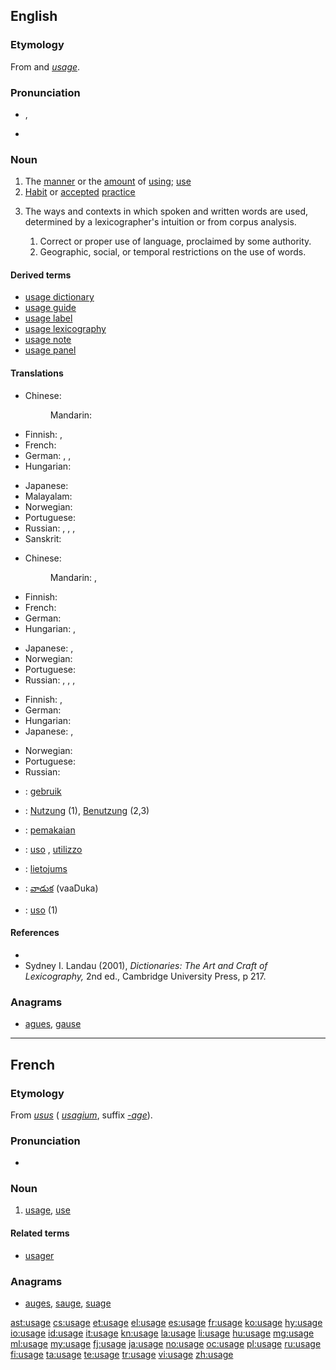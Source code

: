 ==English==
{{wikipedia}}

===Etymology===
From {{etyl|xno}} and {{etyl|fro}} ''[[#French|usage]]''.

===Pronunciation===
* {{IPA|/ˈjuːsid͡ʒ/}}, {{IPAchar|/ˈjuːzid͡ʒ/}}
* {{audio|En-us-usage.ogg|Audio (US)}}

===Noun===
{{en-noun}}

# The [[manner]] or the [[amount]] of [[using]]; [[use]]
# [[habit|Habit]] or [[accepted]] [[practice]]
# {{lexicography}} The ways and contexts in which spoken and written words are used, determined by a lexicographer's intuition or from corpus analysis.
## Correct or proper use of language, proclaimed by some authority.
## Geographic, social, or temporal restrictions on the use of words.

====Derived terms====
* [[usage dictionary]]
* [[usage guide]]
* [[usage label]]
* [[usage lexicography]]
* [[usage note]]
* [[usage panel]]

====Translations====
{{trans-top|the manner or the amount of using; use}}
* Chinese:
*: Mandarin: {{t|cmn|用法|tr=yòngfǎ|sc=Hani}}
* Finnish: {{t+|fi|käyttö}}, {{t+|fi|käsittely}}
* French: {{t|fr|usage|m}}
* German: {{t|de|Verwendung|f}}, {{t|de|Benutzung|f}}, {{t|de|Anwendung|f}}
* Hungarian: {{t+|hu|használat}}
{{trans-mid}}
* Japanese: {{t-|ja|使い方|tr=tsukaikata}}
* Malayalam: {{t+|ml|വിനിയോഗം|tr=viniyogam|sc=Mlym}}
* Norwegian: {{t-|no|bruksområde|n}}
* Portuguese: {{t+|pt|uso|m}}
* Russian: {{t+|ru|использование|n|tr=ispólʹzovanije}}, {{t+|ru|применение|n|tr=primenénije}}, {{t+|ru|обращение|n|tr=obraščénije}}, {{t+|ru|употребление|n|tr=upotr'ebl'énije}}
* Sanskrit: {{t+|sa|विनियोगः|tr=viniyogah|sc=Deva}}
{{trans-bottom}}

{{trans-top|habit or accepted practice}}
* Chinese:
*: Mandarin: {{t|cmn|習慣|sc=Hani}}, {{t|cmn|习惯|tr=xíguàn|sc=Hani}}
* Finnish: {{t+|fi|käytäntö}}
* French: {{t|fr|coutume|f}}
* German: {{t|de|Brauch|m}}
* Hungarian: {{t+|hu|szokás}}, {{t+|hu|gyakorlat}}
{{trans-mid}}
* Japanese: {{t-|ja|使い方|tr=tsukaikata}}, {{t|ja|習慣|tr=しゅうかん, shūkan|sc=Jpan}}
* Norwegian: {{t-|no|anvendelse|m}}
* Portuguese: {{t+|pt|emprego|m}}
* Russian: {{t+|ru|обычай|m|tr=obýčaj}}, {{t+|ru|обыкновение|n|tr=obyknovénije}}, {{t+|ru|привычка|f|tr=privýčka}}, {{t+|ru|традиция|f|tr=tradícija}}
{{trans-bottom}}

{{trans-top|the way words are spoken or written in a community}}
* Finnish: {{t+|fi|kielenkäyttö}}, {{t-|fi|puhetapa}}
* German: {{t+|de|Gebrauch|m}}
* Hungarian: {{t-|hu|szóhasználat}}
* Japanese: {{t-|ja|使い方|tr=tsukaikata}}, {{t+|ja|用法|tr=yōhō}}
{{trans-mid}}
* Norwegian: {{t+|no|bruk|m}}
* Portuguese: {{t+|pt|emprego|m}}
* Russian: {{t+|ru|употребление|n|tr=upotreblénije}}
{{trans-bottom}}

{{checktrans-top}}
* {{ttbc|nl}}: [[gebruik]]
* {{ttbc|de}}: [[Nutzung]] {{f}} (1), [[Benutzung]] {{f}} (2,3)
* {{ttbc|id}}: [[pakai|pemakaian]]
* {{ttbc|it}}: [[uso]] {{m}}, [[utilizzo]] {{m}}
{{trans-mid}}
* {{ttbc|lv}}: [[lietojums]] {{m}}
* {{ttbc|te}}: [[వాడుక]] (vaaDuka)
* {{ttbc|pt}}: [[uso]] {{m}} (1)
{{trans-bottom}}

====References====
* {{R:Dictionary of Lexicography}}
* Sydney I. Landau (2001), ''Dictionaries: The Art and Craft of Lexicography,'' 2nd ed., Cambridge University Press, p 217.

===Anagrams===
* [[agues#English|agues]], [[gause#English|gause]]

----

==French==

===Etymology===
From {{etyl|la|fr}} ''[[usus]]'' ({{etyl|ML.|fr}} ''[[usagium]]'', suffix ''[[-age]]'').

===Pronunciation===
* {{audio|Fr-usage.ogg|audio}}

===Noun===
{{fr-noun|m}}

# [[#English|usage]], [[use]]

====Related terms====
* [[usager]]

===Anagrams===
* [[auges#French|auges]], [[sauge#French|sauge]], [[suage#French|suage]]

[[ast:usage]]
[[cs:usage]]
[[et:usage]]
[[el:usage]]
[[es:usage]]
[[fr:usage]]
[[ko:usage]]
[[hy:usage]]
[[io:usage]]
[[id:usage]]
[[it:usage]]
[[kn:usage]]
[[la:usage]]
[[li:usage]]
[[hu:usage]]
[[mg:usage]]
[[ml:usage]]
[[my:usage]]
[[fj:usage]]
[[ja:usage]]
[[no:usage]]
[[oc:usage]]
[[pl:usage]]
[[ru:usage]]
[[fi:usage]]
[[ta:usage]]
[[te:usage]]
[[tr:usage]]
[[vi:usage]]
[[zh:usage]]